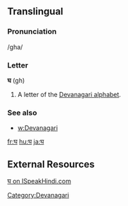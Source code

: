 ==Translingual==

===Pronunciation===
/gha/

===Letter===
'''घ''' (gh)

# A letter of the [[Devanagari alphabet]].

===See also===
* [[w:Devanagari]]

[[Category:Devanagari]]

[[fr:घ]]
[[hu:घ]]
[[ja:घ]]

==External Resources==
[http://www.ispeakhindi.com/wiki/index.php?title=घ घ on ISpeakHindi.com]
